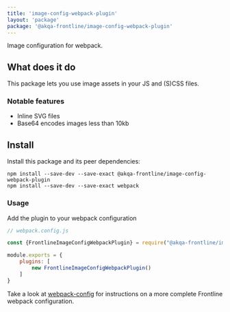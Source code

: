 ```yaml
---
title: 'image-config-webpack-plugin'
layout: 'package'
package: '@akqa-frontline/image-config-webpack-plugin'
---
```


Image configuration for webpack.

## What does it do
This package lets you use image assets in your JS and (S)CSS files.

### Notable features
- Inline SVG files
- Base64 encodes images less than 10kb

## Install
Install this package and its peer dependencies:

```
npm install --save-dev --save-exact @akqa-frontline/image-config-webpack-plugin
npm install --save-dev --save-exact webpack
```

### Usage
Add the plugin to your webpack configuration

```javascript
// webpack.config.js

const {FrontlineImageConfigWebpackPlugin} = require("@akqa-frontline/image-config-webpack-plugin")

module.exports = {
    plugins: [
        new FrontlineImageConfigWebpackPlugin()
    ]
}
```

Take a look at [webpack-config](/getting-started/configuration/webpack-config) for instructions on a more complete Frontline webpack configuration.
